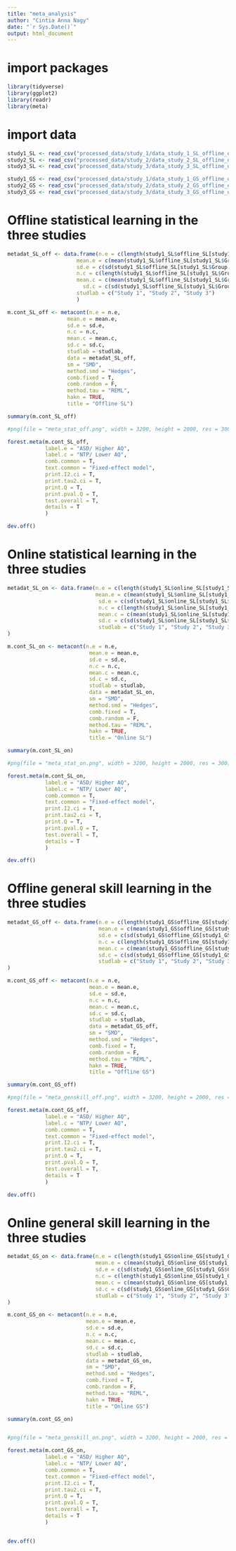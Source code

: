 ---
title: "meta_analysis"
author: "Cintia Anna Nagy"
date: "`r Sys.Date()`"
output: html_document
---
# import packages

```{r message = FALSE}
library(tidyverse)
library(ggplot2)
library(readr)
library(meta)
```

# import data

```{r message = FALSE}
study1_SL <- read_csv("processed_data/study_1/data_study_1_SL_offline_online.csv")
study2_SL <- read_csv("processed_data/study_2/data_study_2_SL_offline_online.csv")
study3_SL <- read_csv("processed_data/study_3/data_study_3_SL_offline_online.csv")

study1_GS <- read_csv("processed_data/study_1/data_study_1_GS_offline_online.csv")
study2_GS <- read_csv("processed_data/study_2/data_study_2_GS_offline_online.csv")
study3_GS <- read_csv("processed_data/study_3/data_study_3_GS_offline_online.csv")
```

# Offline statistical learning in the three studies

```{r}
metadat_SL_off <- data.frame(n.e = c(length(study1_SL$offline_SL[study1_SL$Group == '1']), length(study2_SL$offline_SL[study2_SL$Group == '1']), length(study3_SL$offline_SL[study3_SL$Group == '1'])),
                      mean.e = c(mean(study1_SL$offline_SL[study1_SL$Group == '1']), mean(study2_SL$offline_SL[study2_SL$Group == '1']), mean(study3_SL$offline_SL[study3_SL$Group == '1'])),
                      sd.e = c(sd(study1_SL$offline_SL[study1_SL$Group == '1']), sd(study2_SL$offline_SL[study2_SL$Group == '1']), sd(study3_SL$offline_SL[study3_SL$Group == '1'])),
                      n.c = c(length(study1_SL$offline_SL[study1_SL$Group == '0']), length(study2_SL$offline_SL[study2_SL$Group == '0']), length(study3_SL$offline_SL[study3_SL$Group == '0'])),
                      mean.c = c(mean(study1_SL$offline_SL[study1_SL$Group == '0']), mean(study2_SL$offline_SL[study2_SL$Group == '0']), mean(study3_SL$offline_SL[study3_SL$Group == '0'])),
                        sd.c = c(sd(study1_SL$offline_SL[study1_SL$Group == '0']), sd(study2_SL$offline_SL[study2_SL$Group == '0']), sd(study3_SL$offline_SL[study3_SL$Group == '0'])),
                      studlab = c("Study 1", "Study 2", "Study 3")
                      )

m.cont_SL_off <- metacont(n.e = n.e,
                   mean.e = mean.e,
                   sd.e = sd.e,
                   n.c = n.c,
                   mean.c = mean.c,
                   sd.c = sd.c,
                   studlab = studlab,
                   data = metadat_SL_off,
                   sm = "SMD",
                   method.smd = "Hedges",
                   comb.fixed = T,
                   comb.random = F,
                   method.tau = "REML",
                   hakn = TRUE,
                   title = "Offline SL")

summary(m.cont_SL_off)

#png(file = "meta_stat_off.png", width = 3200, height = 2000, res = 300)

forest.meta(m.cont_SL_off,
            label.e = "ASD/ Higher AQ",
            label.c = "NTP/ Lower AQ",
            comb.common = T,
            text.common = "Fixed-effect model",
            print.I2.ci = T,
            print.tau2.ci = T,
            print.Q = T,
            print.pval.Q = T,
            test.overall = T,
            details = T
            )

dev.off()
```
# Online statistical learning in the three studies

```{r}
metadat_SL_on <- data.frame(n.e = c(length(study1_SL$online_SL[study1_SL$Group == '1']), length(study2_SL$online_SL[study2_SL$Group == '1']), length(study3_SL$online_SL[study3_SL$Group == '1'])),
                            mean.e = c(mean(study1_SL$online_SL[study1_SL$Group == '1']), mean(study2_SL$online_SL[study2_SL$Group == '1']), mean(study3_SL$online_SL[study3_SL$Group == '1'])),
                             sd.e = c(sd(study1_SL$online_SL[study1_SL$Group == '1']), sd(study2_SL$online_SL[study2_SL$Group == '1']), sd(study3_SL$online_SL[study3_SL$Group == '1'])),
                             n.c = c(length(study1_SL$online_SL[study1_SL$Group == '0']), length(study2_SL$online_SL[study2_SL$Group == '0']), length(study3_SL$online_SL[study3_SL$Group == '0'])),
                             mean.c = c(mean(study1_SL$online_SL[study1_SL$Group == '0']), mean(study2_SL$online_SL[study2_SL$Group == '0']), mean(study3_SL$online_SL[study3_SL$Group == '0'])),
                             sd.c = c(sd(study1_SL$online_SL[study1_SL$Group == '0']), sd(study2_SL$online_SL[study2_SL$Group == '0']), sd(study3_SL$online_SL[study3_SL$Group == '0'])),
                             studlab = c("Study 1", "Study 2", "Study 3")
)

m.cont_SL_on <- metacont(n.e = n.e,
                          mean.e = mean.e,
                          sd.e = sd.e,
                          n.c = n.c,
                          mean.c = mean.c,
                          sd.c = sd.c,
                          studlab = studlab,
                          data = metadat_SL_on,
                          sm = "SMD",
                          method.smd = "Hedges",
                          comb.fixed = T,
                          comb.random = F,
                          method.tau = "REML",
                          hakn = TRUE,
                          title = "Online SL")

summary(m.cont_SL_on)

#png(file = "meta_stat_on.png", width = 3200, height = 2000, res = 300)

forest.meta(m.cont_SL_on,
            label.e = "ASD/ Higher AQ",
            label.c = "NTP/ Lower AQ",
            comb.common = T,
            text.common = "Fixed-effect model",
            print.I2.ci = T,
            print.tau2.ci = T,
            print.Q = T,
            print.pval.Q = T,
            test.overall = T,
            details = T
            )

dev.off()
```
# Offline general skill learning in the three studies

```{r}
metadat_GS_off <- data.frame(n.e = c(length(study1_GS$offline_GS[study1_GS$Group == '1']), length(study2_GS$offline_GS[study2_GS$Group == '1']), length(study3_GS$offline_GS[study3_GS$Group == '1'])),
                             mean.e = c(mean(study1_GS$offline_GS[study1_GS$Group == '1']), mean(study2_GS$offline_GS[study2_GS$Group == '1']), mean(study3_GS$offline_GS[study3_GS$Group == '1'])),
                             sd.e = c(sd(study1_GS$offline_GS[study1_GS$Group == '1']), sd(study2_GS$offline_GS[study2_GS$Group == '1']), sd(study3_GS$offline_GS[study3_GS$Group == '1'])),
                             n.c = c(length(study1_GS$offline_GS[study1_GS$Group == '0']), length(study2_GS$offline_GS[study2_GS$Group == '0']), length(study3_GS$offline_GS[study3_GS$Group == '0'])),
                             mean.c = c(mean(study1_GS$offline_GS[study1_GS$Group == '0']), mean(study2_GS$offline_GS[study2_GS$Group == '0']), mean(study3_GS$offline_GS[study3_GS$Group == '0'])),
                             sd.c = c(sd(study1_GS$offline_GS[study1_GS$Group == '0']), sd(study2_GS$offline_GS[study2_GS$Group == '0']), sd(study3_GS$offline_GS[study3_GS$Group == '0'])),
                             studlab = c("Study 1", "Study 2", "Study 3")
)

m.cont_GS_off <- metacont(n.e = n.e,
                          mean.e = mean.e,
                          sd.e = sd.e,
                          n.c = n.c,
                          mean.c = mean.c,
                          sd.c = sd.c,
                          studlab = studlab,
                          data = metadat_GS_off,
                          sm = "SMD",
                          method.smd = "Hedges",
                          comb.fixed = T,
                          comb.random = F,
                          method.tau = "REML",
                          hakn = TRUE,
                          title = "Offline GS")

summary(m.cont_GS_off)

#png(file = "meta_genskill_off.png", width = 3200, height = 2000, res = 300)

forest.meta(m.cont_GS_off,
            label.e = "ASD/ Higher AQ",
            label.c = "NTP/ Lower AQ",
            comb.common = T,
            text.common = "Fixed-effect model",
            print.I2.ci = T,
            print.tau2.ci = T,
            print.Q = T,
            print.pval.Q = T,
            test.overall = T,
            details = T
            )

dev.off()
```
# Online general skill learning in the three studies

```{r}
metadat_GS_on <- data.frame(n.e = c(length(study1_GS$online_GS[study1_GS$Group == '1']), length(study2_GS$online_GS[study2_GS$Group == '1']), length(study3_GS$online_GS[study3_GS$Group == '1'])),
                            mean.e = c(mean(study1_GS$online_GS[study1_GS$Group == '1']), mean(study2_GS$online_GS[study2_GS$Group == '1']), mean(study3_GS$online_GS[study3_GS$Group == '1'])),
                            sd.e = c(sd(study1_GS$online_GS[study1_GS$Group == '1']), sd(study2_GS$online_GS[study2_GS$Group == '1']), sd(study3_GS$online_GS[study3_GS$Group == '1'])),
                            n.c = c(length(study1_GS$online_GS[study1_GS$Group == '0']), length(study2_GS$online_GS[study2_GS$Group == '0']), length(study3_GS$online_GS[study3_GS$Group == '0'])),
                            mean.c = c(mean(study1_GS$online_GS[study1_GS$Group == '0']), mean(study2_GS$online_GS[study2_GS$Group == '0']), mean(study3_GS$online_GS[study3_GS$Group == '0'])),
                            sd.c = c(sd(study1_GS$online_GS[study1_GS$Group == '0']), sd(study2_GS$online_GS[study2_GS$Group == '0']), sd(study3_GS$online_GS[study3_GS$Group == '0'])),
                            studlab = c("Study 1", "Study 2", "Study 3")
)

m.cont_GS_on <- metacont(n.e = n.e,
                         mean.e = mean.e,
                         sd.e = sd.e,
                         n.c = n.c,
                         mean.c = mean.c,
                         sd.c = sd.c,
                         studlab = studlab,
                         data = metadat_GS_on,
                         sm = "SMD",
                         method.smd = "Hedges",
                         comb.fixed = T,
                         comb.random = F,
                         method.tau = "REML",
                         hakn = TRUE,
                         title = "Online GS")

summary(m.cont_GS_on)


#png(file = "meta_genskill_on.png", width = 3200, height = 2000, res = 300)

forest.meta(m.cont_GS_on,
            label.e = "ASD/ Higher AQ",
            label.c = "NTP/ Lower AQ",
            comb.common = T,
            text.common = "Fixed-effect model",
            print.I2.ci = T,
            print.tau2.ci = T,
            print.Q = T,
            print.pval.Q = T,
            test.overall = T,
            details = T
            )


dev.off()
```

